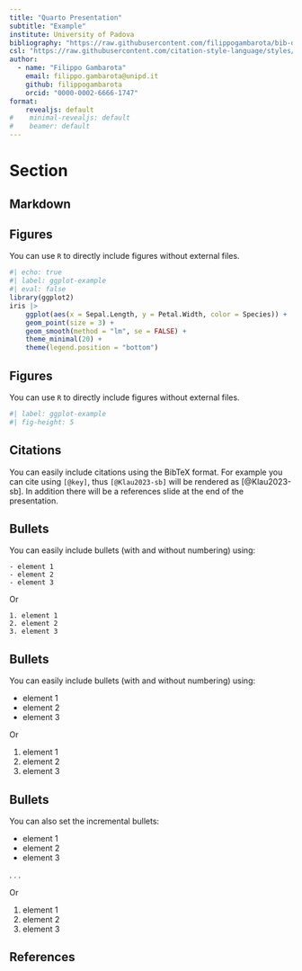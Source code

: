 ```yaml
---
title: "Quarto Presentation"
subtitle: "Example"
institute: University of Padova
bibliography: "https://raw.githubusercontent.com/filippogambarota/bib-database/main/references.bib"
csl: "https://raw.githubusercontent.com/citation-style-language/styles/master/apa.csl"
author: 
  - name: "Filippo Gambarota"
    email: filippo.gambarota@unipd.it
    github: filippogambarota
    orcid: "0000-0002-6666-1747"
format: 
    revealjs: default
#    minimal-revealjs: default
#    beamer: default
---
```


# Section

## Markdown

## Figures

You can use `R` to directly include figures without external files.

```r
#| echo: true
#| label: ggplot-example
#| eval: false
library(ggplot2)
iris |> 
    ggplot(aes(x = Sepal.Length, y = Petal.Width, color = Species)) +
    geom_point(size = 3) +
    geom_smooth(method = "lm", se = FALSE) +
    theme_minimal(20) +
    theme(legend.position = "bottom")
```

## Figures

You can use `R` to directly include figures without external files.

```r
#| label: ggplot-example
#| fig-height: 5
```

## Citations

You can easily include citations using the BibTeX format. For example you can cite using `[@key]`, thus `[@Klau2023-sb]` will be rendered as [@Klau2023-sb]. In addition there will be a references slide at the end of the presentation.

## Bullets

You can easily include bullets (with and without numbering) using:

```
- element 1
- element 2
- element 3
```

Or

```
1. element 1
2. element 2
3. element 3
```

## Bullets

You can easily include bullets (with and without numbering) using:

- element 1
- element 2
- element 3

Or

1. element 1
2. element 2
3. element 3

## Bullets

You can also set the incremental bullets:

:::{.incremental}
- element 1
- element 2
- element 3
:::

. . .

Or

:::{.incremental}
1. element 1
2. element 2
3. element 3
:::

## References